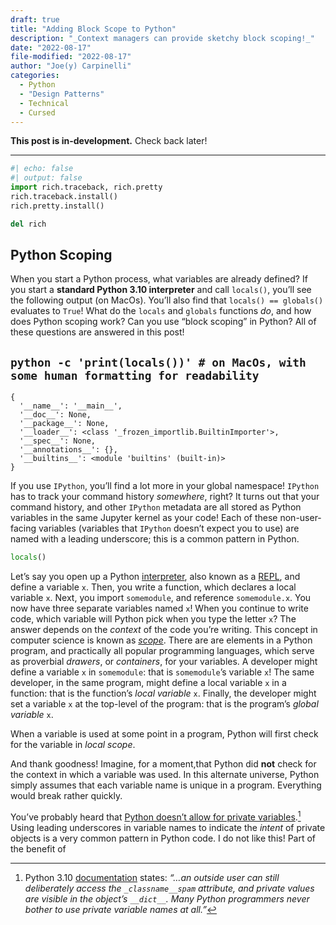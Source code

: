```yaml
---
draft: true
title: "Adding Block Scope to Python"
description: "_Context managers can provide sketchy block scoping!_"
date: "2022-08-17"
file-modified: "2022-08-17"
author: "Joe(y) Carpinelli"
categories:
  - Python
  - "Design Patterns"
  - Technical
  - Cursed
---
```


:::{.callout-caution}
**This post is in-development.** Check back later!
:::
---

```python
#| echo: false
#| output: false
import rich.traceback, rich.pretty
rich.traceback.install()
rich.pretty.install()

del rich
```

## Python Scoping

When you start a Python process, what variables are already defined? If you start a **standard Python 3.10
interpreter** and call `locals()`, you'll see the following output (on MacOs). You'll also find that 
`locals() == globals()` evaluates to `True`! What do the `locals` and `globals` functions _do_, and 
how does Python scoping work? Can you use "block scoping" in Python? All of these questions are 
answered in this post!

:::{.callout-note appearance="simple"}
## `python -c 'print(locals())' # on MacOs, with some human formatting for readability`
    {
      '__name__': '__main__', 
      '__doc__': None, 
      '__package__': None, 
      '__loader__': <class '_frozen_importlib.BuiltinImporter'>, 
      '__spec__': None, 
      '__annotations__': {}, 
      '__builtins__': <module 'builtins' (built-in)>
    }
:::

If you use `IPython`, you'll find a lot more in your global namespace! `IPython` has to track 
your command history _somewhere_, right? It turns out that your command history, and other 
`IPython` metadata are all stored as Python variables in the same Jupyter kernel as your code!
Each of these non-user-facing variables (variables that `IPython` doesn't expect you to use)
are named with a leading underscore; this is a common pattern in Python.

```python
locals()
```


Let's say you open up a Python [interpreter](https://docs.python.org/3/tutorial/interpreter.html),
also known as a [REPL](https://en.wikipedia.org/wiki/Read–eval–print_loop), and define a variable `x`.
Then, you write a function, which declares a local variable `x`. Next, you import `somemodule`, and 
reference `somemodule.x`. You now have three separate variables named `x`! When you continue to write code,
which variable will Python pick when you type the letter `x`? The answer depends on the _context_ of the 
code you're writing. This concept in computer science is known as 
[_scope_](https://en.wikipedia.org/wiki/Scope_(computer_science)). There are are elements in a Python program,
and practically all popular programming languages, which serve as proverbial _drawers_, or _containers_, for 
your variables. A developer might define a variable `x` in `somemodule`: that is `somemodule`'s variable `x`!
The same developer, in the same program, might define a local variable `x` in a function: that is the function's 
_local variable_ `x`. Finally, the developer might set a variable `x` at the top-level of the program: that is 
the program's _global variable_ `x`. 

When a variable is used at some point in a program, Python will first check for the variable in _local scope_.

And thank goodness! Imagine, for a moment,that Python did **not** check for the 
context in which a variable was used. In this alternate universe, Python simply assumes that each 
variable name is unique in a program. Everything would break rather quickly.



You've probably heard that [Python doesn't allow for private variables](https://docs.python.org/3/faq/programming.html#i-try-to-use-spam-and-i-get-an-error-about-someclassname-spam).^[Python 3.10 [documentation](https://docs.python.org/3/faq/programming.html#i-try-to-use-spam-and-i-get-an-error-about-someclassname-spam) states: _"...an outside user can still deliberately access the `_classname__spam` attribute, and private values are visible in the object’s `__dict__`. Many Python programmers never bother to use private variable names at all."_] Using leading underscores in variable names to indicate the _intent_ of private 
objects is a very common pattern in Python code. I do not like this! Part of the benefit of 